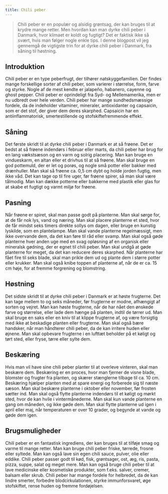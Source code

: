 ```yaml
---
title: Chili peber
---
```


> Chili peber er en populær og alsidig grøntsag, der kan bruges til at krydre mange retter. Men hvordan kan man dyrke chili peber i Danmark, hvor klimaet er koldt og fugtigt? Det er faktisk ikke så svært, hvis man følger nogle enkle tips. I denne blogpost vil jeg gennemgå de vigtigste trin for at dyrke chili peber i Danmark, fra såning til høstning.

## Introduktion

Chili peber er en type peberfrugt, der tilhører natskyggefamilien. Der findes mange forskellige sorter af chili peber, som varierer i størrelse, form, farve og styrke. Nogle af de mest kendte er jalapeño, habanero, cayenne og ghost pepper. Chili peber er oprindeligt fra Syd- og Mellemamerika, men er nu udbredt over hele verden. Chili peber har mange sundhedsmæssige fordele, da de indeholder vitaminer, mineraler, antioxidanter og capsaicin, som er det stof, der giver dem deres skarphed. Capsaicin har en antiinflammatorisk, smertestillende og stofskiftefremmende effekt.

## Såning

Det første skridt til at dyrke chili peber i Danmark er at så frøene. Det er bedst at så frøene indendørs i februar eller marts, da chili peber har brug for en lang vækstsæson og en varm og solrig placering. Man kan bruge en vindueskarm, en altan eller et drivhus til at så frøene. Man skal bruge en god pottemuld, der er let og porøs, og nogle små potter eller bakker med drænhuller. Man skal så frøene ca. 0,5 cm dybt og holde jorden fugtig, men ikke våd. Det kan tage op til fire uger, før frøene spirer, så man skal være tålmodig. Man kan dække potterne eller bakkerne med plastik eller glas for at skabe et fugtigt og varmt miljø for frøene.

## Pasning

Når frøene er spiret, skal man passe godt på planterne. Man skal sørge for, at de får nok lys, vand og næring. Man skal placere planterne et sted, hvor de får mindst seks timers direkte sollys om dagen, eller bruge en kunstig lyskilde, som en plantelampe. Man skal vande planterne regelmæssigt, men ikke overvande dem, da det kan føre til råd eller svamp. Man skal også gøde planterne hver anden uge med en svag opløsning af en organisk eller mineralsk gødning, der er egnet til chili peber. Man skal undgå at gøde planterne for meget, da det kan reducere deres skarphed. Når planterne har fået fire til seks blade, skal man prikle dem ud og plante dem i større potter eller krukker. Man skal også knibe toppen af planterne af, når de er ca. 15 cm høje, for at fremme forgrening og blomstring.

## Høstning

Det sidste skridt til at dyrke chili peber i Danmark er at høste frugterne. Det kan tage mellem to og seks måneder, før frugterne er modne, afhængigt af sorten og vejret. Man kan høste frugterne, når de har nået den ønskede farve og størrelse, eller lade dem hænge på planten, indtil de tørrer ud. Man skal bruge en saks eller en kniv til at klippe frugterne af, og være forsigtig med ikke at beskadige planten eller frugterne. Man skal også bære handsker, når man håndterer chili peber, da de kan irritere huden eller øjnene. Man skal opbevare frugterne i en lufttæt beholder på et køligt og tørt sted, eller fryse, tørre eller sylte dem.

## Beskæring

Hvis man vil have sine chili peber planter til at overleve vinteren, skal man beskære dem. Beskæring er en proces, hvor man fjerner de visne blade, blomster og frugter fra planten, og skærer stænglerne tilbage til ca. 10 cm. Beskæring hjælper planten med at spare energi og forberede sig til næste sæson. Man skal beskære planterne i oktober eller november, før frosten sætter ind. Man skal også flytte planterne indendørs til et køligt og mørkt sted, hvor de kan hvile i vintermånederne. Man skal kun vande planterne en gang om måneden, og ikke gøde dem. Man skal flytte planterne ud igen i april eller maj, når temperaturen er over 10 grader, og begynde at vande og gøde dem igen.

## Brugsmuligheder

Chili peber er en fantastisk ingrediens, der kan bruges til at tilføje smag og varme til mange retter. Man kan bruge chili peber friske, tørrede, frosne eller syltede. Man kan også lave sin egen chili sauce, pulver, olie eller eddike. Chili peber passer godt til kød, fisk, grøntsager, ost, æg, ris, pasta, pizza, suppe, salat og meget mere. Man kan også bruge chili peber til at lave medicinske eller kosmetiske produkter, som f.eks. salver, cremer, balsam eller skrub. Chili peber har mange fordele for helbredet, da de kan lindre smerter, forbedre blodcirkulationen, styrke immunforsvaret, øge stofskiftet, rense huden og fremme fordøjelsen.
